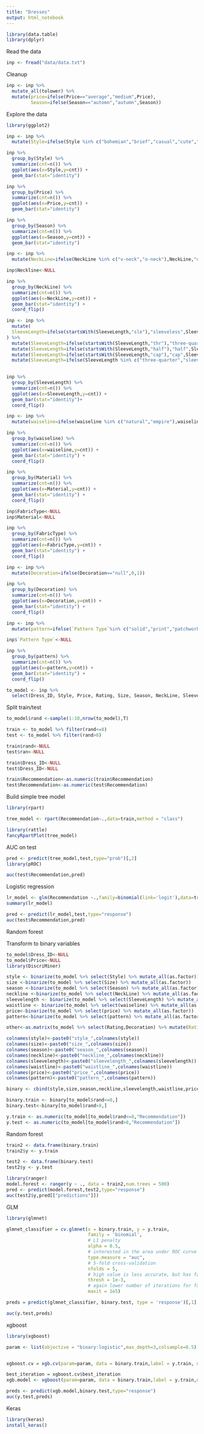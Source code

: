 ```yaml
---
title: "Dresses"
output: html_notebook
---
```


```r
library(data.table)
library(dplyr)
```

Read the data
```r
inp <- fread("data/data.txt")
```

Cleanup
```r
inp <- inp %>%
  mutate_all(tolower) %>%
  mutate(price=ifelse(Price=="average","medium",Price),
         Season=ifelse(Season=="automn","autumn",Season))
```


Explore the data
```r
library(ggplot2)

inp <- inp %>%
  mutate(Style=ifelse(Style %in% c("bohemian","brief","casual","cute","party","sexy","vintage","work"),Style,"other"))

inp %>% 
  group_by(Style) %>%
  summarize(cnt=n()) %>%
  ggplot(aes(x=Style,y=cnt)) +
  geom_bar(stat="identity")
```

```r
inp %>% 
  group_by(Price) %>%
  summarize(cnt=n()) %>%
  ggplot(aes(x=Price,y=cnt)) +
  geom_bar(stat="identity")
```

```r
inp %>% 
  group_by(Season) %>%
  summarize(cnt=n()) %>%
  ggplot(aes(x=Season,y=cnt)) +
  geom_bar(stat="identity")
```

```r
inp <- inp %>%
  mutate(NeckLine=ifelse(NeckLine %in% c("v-neck","o-neck"),NeckLine,"other"))

inp$Neckline<-NULL

inp %>% 
  group_by(NeckLine) %>%
  summarize(cnt=n()) %>%
  ggplot(aes(x=NeckLine,y=cnt)) +
  geom_bar(stat="identity") +
  coord_flip()
```

```r
inp <- inp %>%
  mutate(
  SleeveLength=ifelse(startsWith(SleeveLength,"sle"),"sleeveless",SleeveLength)
) %>%
  mutate(SleeveLength=ifelse(startsWith(SleeveLength,"thr"),"three-quarter",SleeveLength))%>%
  mutate(SleeveLength=ifelse(startsWith(SleeveLength,"half"),"half",SleeveLength)) %>%
  mutate(SleeveLength=ifelse(startsWith(SleeveLength,"cap"),"cap",SleeveLength)) %>%
  mutate(SleeveLength=ifelse(SleeveLength %in% c("three-quarter","sleeveless","short","half","full"),SleeveLength,"other"))
  

inp %>% 
  group_by(SleeveLength) %>%
  summarize(cnt=n()) %>%
  ggplot(aes(x=SleeveLength,y=cnt)) +
  geom_bar(stat="identity")+
  coord_flip()
```

```r
inp <- inp %>%
  mutate(waiseline=ifelse(waiseline %in% c("natural","empire"),waiseline,"other"))

inp %>% 
  group_by(waiseline) %>%
  summarize(cnt=n()) %>%
  ggplot(aes(x=waiseline,y=cnt)) +
  geom_bar(stat="identity") +
  coord_flip()
```

```r
inp %>% 
  group_by(Material) %>%
  summarize(cnt=n()) %>%
  ggplot(aes(x=Material,y=cnt)) +
  geom_bar(stat="identity") +
  coord_flip()
```

```r
inp$FabricType<-NULL
inp$Material<-NULL
```


```r
inp %>% 
  group_by(FabricType) %>%
  summarize(cnt=n()) %>%
  ggplot(aes(x=FabricType,y=cnt)) +
  geom_bar(stat="identity") +
  coord_flip()
```

```r
inp <- inp %>%
  mutate(Decoration=ifelse(Decoration=="null",0,1))

inp %>% 
  group_by(Decoration) %>%
  summarize(cnt=n()) %>%
  ggplot(aes(x=Decoration,y=cnt)) +
  geom_bar(stat="identity") +
  coord_flip()
```

```r
inp <- inp %>%
  mutate(pattern=ifelse(`Pattern Type`%in% c("solid","print","patchwork","null"),`Pattern Type`,"other"))

inp$`Pattern Type`<-NULL

inp %>% 
  group_by(pattern) %>%
  summarize(cnt=n()) %>%
  ggplot(aes(x=pattern,y=cnt)) +
  geom_bar(stat="identity") +
  coord_flip()
```

```r
to_model <- inp %>%
  select(Dress_ID, Style, Price, Rating, Size, Season, NeckLine, SleeveLength,waiseline,Decoration, Recommendation, price, pattern)

```

Split train/test
```r
to_model$rand <-sample(1:10,nrow(to_model),T)

train <- to_model %>% filter(rand<=8)
test <- to_model %>% filter(rand>8)

train$rand<-NULL
test$ran<-NULL

train$Dress_ID<-NULL
test$Dress_ID<-NULL

train$Recommendation<-as.numeric(train$Recommendation)
test$Recommendation<-as.numeric(test$Recommendation)
```


Build simple tree model

```r
library(rpart)

tree_model <- rpart(Recommendation~.,data=train,method = "class")
```

```r
library(rattle)
fancyRpartPlot(tree_model)
```

AUC on test
```r
pred <- predict(tree_model,test,type="prob")[,2]
library(pROC)

auc(test$Recommendation,pred)

```

Logistic regression

```r
lr_model <- glm(Recommendation ~.,family=binomial(link='logit'),data=train)
summary(lr_model)
```
```r
pred <- predict(lr_model,test,type="response")
auc(test$Recommendation,pred)
```

Random forest

Transform to binary variables
```r
to_model$Dress_ID<-NULL
to_model$Price<-NULL
library(DiscriMiner)

style <- binarize(to_model %>% select(Style) %>% mutate_all(as.factor))
size <-binarize(to_model %>% select(Size) %>% mutate_all(as.factor))
season <-binarize(to_model %>% select(Season) %>% mutate_all(as.factor))
neckline <-binarize(to_model %>% select(NeckLine) %>% mutate_all(as.factor))
sleevelength <- binarize(to_model %>% select(SleeveLength) %>% mutate_all(as.factor))
waistline <- binarize(to_model %>% select(waiseline) %>% mutate_all(as.factor))
price<-binarize(to_model %>% select(price) %>% mutate_all(as.factor))
pattern<-binarize(to_model %>% select(pattern) %>% mutate_all(as.factor))

other<-as.matrix(to_model %>% select(Rating,Decoration) %>% mutate(Rating=Rating/5))

colnames(style)<-paste0("style_",colnames(style))
colnames(size)<-paste0("size_",colnames(size))
colnames(season)<-paste0("season_",colnames(season))
colnames(neckline)<-paste0("neckline_",colnames(neckline))
colnames(sleevelength)<-paste0("sleevelength_",colnames(sleevelength))
colnames(waistline)<-paste0("waistline_",colnames(waistline))
colnames(price)<-paste0("price_",colnames(price))
colnames(pattern)<-paste0("pattern_",colnames(pattern))

binary <- cbind(style,size,season,neckline,sleevelength,waistline,price,pattern,other)

binary.train <- binary[to_model$rand<=8,]
binary.test<-binary[to_model$rand>8,]

y.train <- as.numeric(to_model[to_model$rand<=8,"Recommendation"])
y.test <- as.numeric(to_model[to_model$rand>8,"Recommendation"])
```


Random forest
```r
train2 <- data.frame(binary.train)
train2$y <- y.train

test2 <- data.frame(binary.test)
test2$y <- y.test

library(ranger)
model.forest <- ranger(y ~ ., data = train2,num.trees = 500)
pred <- predict(model.forest,test2,type="response")
auc(test2$y,pred[["predictions"]])
```

GLM
```r
library(glmnet)

glmnet_classifier = cv.glmnet(x = binary.train, y = y.train, 
                              family = 'binomial', 
                              # L1 penalty
                              alpha = 0.5,
                              # interested in the area under ROC curve
                              type.measure = "auc",
                              # 5-fold cross-validation
                              nfolds = 5,
                              # high value is less accurate, but has faster training
                              thresh = 1e-3,
                              # again lower number of iterations for faster training
                              maxit = 1e5)

preds = predict(glmnet_classifier, binary.test, type = 'response')[,1]

auc(y.test,preds)

```

xgboost
```r
library(xgboost)

param <- list(objective = "binary:logistic",max_depth=3,colsample=0.5)


xgboost.cv = xgb.cv(param=param, data = binary.train,label = y.train, nfold = 10, nrounds = 1500, early_stopping_rounds = 100, metrics='auc')

best_iteration = xgboost.cv$best_iteration
xgb.model <- xgboost(param=param, data = binary.train,label = y.train,nrounds=best_iteration)

preds <- predict(xgb.model,binary.test,type="response")
auc(y.test,preds)
```

Keras
```r
library(keras)
install_keras()
```

